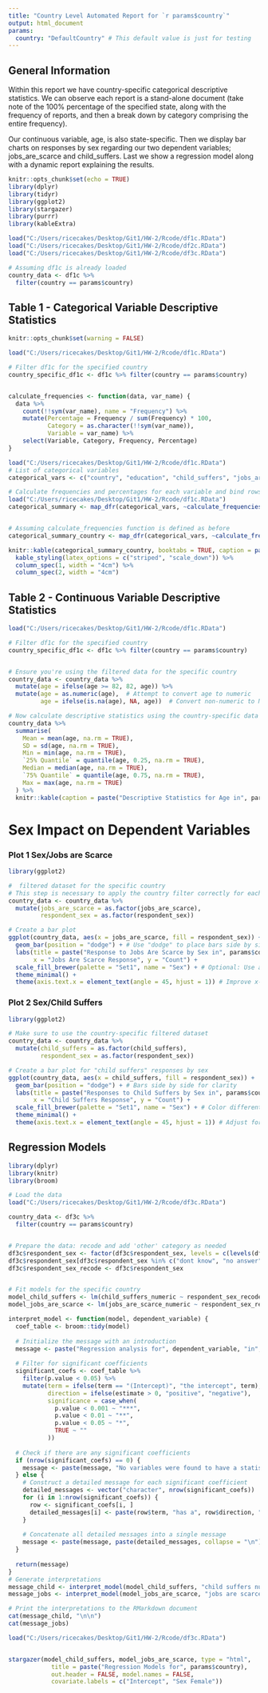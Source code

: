 ```yaml
---
title: "Country Level Automated Report for `r params$country`"
output: html_document
params:
  country: "DefaultCountry" # This default value is just for testing
---
```

## General Information ##

  Within this report we have country-specific categorical descriptive statistics. We can observe each report is a stand-alone document (take note of the 100% percentage of the specified state, along with the frequency of reports, and then a break down by category comprising the entire frequency). 
  
  Our continuous variable, age, is also state-specific. Then we display bar charts on responses by sex regarding our two dependent variables; jobs_are_scarce and child_suffers. Last we show a regression model along with a dynamic report explaining the results. 

```r
knitr::opts_chunk$set(echo = TRUE)
library(dplyr)
library(tidyr)
library(ggplot2)
library(stargazer)
library(purrr)
library(kableExtra)

load("C:/Users/ricecakes/Desktop/Git1/HW-2/Rcode/df1c.RData")
load("C:/Users/ricecakes/Desktop/Git1/HW-2/Rcode/df2c.RData")
load("C:/Users/ricecakes/Desktop/Git1/HW-2/Rcode/df3c.RData")
```

```r

# Assuming df1c is already loaded
country_data <- df1c %>%
  filter(country == params$country)

```


## Table 1 - Categorical Variable Descriptive Statistics ##
```r
knitr::opts_chunk$set(warning = FALSE)

load("C:/Users/ricecakes/Desktop/Git1/HW-2/Rcode/df1c.RData")

# Filter df1c for the specified country
country_specific_df1c <- df1c %>% filter(country == params$country)


calculate_frequencies <- function(data, var_name) {
  data %>%
    count(!!sym(var_name), name = "Frequency") %>%
    mutate(Percentage = Frequency / sum(Frequency) * 100,
           Category = as.character(!!sym(var_name)),
           Variable = var_name) %>%
    select(Variable, Category, Frequency, Percentage)
}

load("C:/Users/ricecakes/Desktop/Git1/HW-2/Rcode/df1c.RData")
# List of categorical variables
categorical_vars <- c("country", "education", "child_suffers", "jobs_are_scarce")

# Calculate frequencies and percentages for each variable and bind rows together
load("C:/Users/ricecakes/Desktop/Git1/HW-2/Rcode/df1c.RData")
categorical_summary <- map_dfr(categorical_vars, ~calculate_frequencies(df1c, .x))


# Assuming calculate_frequencies function is defined as before
categorical_summary_country <- map_dfr(categorical_vars, ~calculate_frequencies(country_data, .x))

knitr::kable(categorical_summary_country, booktabs = TRUE, caption = paste("Descriptive Summary of Categorical Variables for", params$country)) %>%
  kable_styling(latex_options = c("striped", "scale_down")) %>%
  column_spec(1, width = "4cm") %>%
  column_spec(2, width = "4cm")


``` 
## Table 2 - Continuous Variable Descriptive Statistics ##
```r
load("C:/Users/ricecakes/Desktop/Git1/HW-2/Rcode/df1c.RData")

# Filter df1c for the specified country
country_specific_df1c <- df1c %>% filter(country == params$country)


# Ensure you're using the filtered data for the specific country
country_data <- country_data %>%
  mutate(age = ifelse(age >= 82, 82, age)) %>%
  mutate(age = as.numeric(age),  # Attempt to convert age to numeric
         age = ifelse(is.na(age), NA, age))  # Convert non-numeric to NA

# Now calculate descriptive statistics using the country-specific data
country_data %>%
  summarise(
    Mean = mean(age, na.rm = TRUE),
    SD = sd(age, na.rm = TRUE),
    Min = min(age, na.rm = TRUE),
    `25% Quantile` = quantile(age, 0.25, na.rm = TRUE),
    Median = median(age, na.rm = TRUE),
    `75% Quantile` = quantile(age, 0.75, na.rm = TRUE),
    Max = max(age, na.rm = TRUE)
  ) %>%
  knitr::kable(caption = paste("Descriptive Statistics for Age in", params$country))
```
# Sex Impact on Dependent Variables #

### Plot 1 Sex/Jobs are Scarce ###
```r
library(ggplot2)

#  filtered dataset for the specific country
# This step is necessary to apply the country filter correctly for each report
country_data <- country_data %>%
  mutate(jobs_are_scarce = as.factor(jobs_are_scarce),
         respondent_sex = as.factor(respondent_sex))

# Create a bar plot
ggplot(country_data, aes(x = jobs_are_scarce, fill = respondent_sex)) +
  geom_bar(position = "dodge") + # Use "dodge" to place bars side by side
  labs(title = paste("Response to Jobs Are Scarce by Sex in", params$country),
       x = "Jobs Are Scarce Response", y = "Count") +
  scale_fill_brewer(palette = "Set1", name = "Sex") + # Optional: Use a color palette
  theme_minimal() +
  theme(axis.text.x = element_text(angle = 45, hjust = 1)) # Improve x-axis label readability
```

### Plot 2 Sex/Child Suffers ###

```r
library(ggplot2)

# Make sure to use the country-specific filtered dataset
country_data <- country_data %>%
  mutate(child_suffers = as.factor(child_suffers),
         respondent_sex = as.factor(respondent_sex))

# Create a bar plot for "child suffers" responses by sex
ggplot(country_data, aes(x = child_suffers, fill = respondent_sex)) +
  geom_bar(position = "dodge") + # Bars side by side for clarity
  labs(title = paste("Responses to Child Suffers by Sex in", params$country),
       x = "Child Suffers Response", y = "Count") +
  scale_fill_brewer(palette = "Set1", name = "Sex") + # Color differentiation
  theme_minimal() +
  theme(axis.text.x = element_text(angle = 45, hjust = 1)) # Adjust for readability
```

## Regression Models ##

```r

library(dplyr)
library(knitr)
library(broom)

# Load the data
load("C:/Users/ricecakes/Desktop/Git1/HW-2/Rcode/df3c.RData")

country_data <- df3c %>%
  filter(country == params$country)


# Prepare the data: recode and add 'other' category as needed
df3c$respondent_sex <- factor(df3c$respondent_sex, levels = c(levels(df3c$respondent_sex), "other"))
df3c$respondent_sex[df3c$respondent_sex %in% c("dont know", "no answer")] <- "other"
df3c$respondent_sex_recode <- df3c$respondent_sex


# Fit models for the specific country
model_child_suffers <- lm(child_suffers_numeric ~ respondent_sex_recode, data = df3c)
model_jobs_are_scarce <- lm(jobs_are_scarce_numeric ~ respondent_sex_recode, data = df3c)

interpret_model <- function(model, dependent_variable) {
  coef_table <- broom::tidy(model)
  
  # Initialize the message with an introduction
  message <- paste("Regression analysis for", dependent_variable, "in", params$country, "reveals the following significant relationships (p < 0.05):\n")
  
  # Filter for significant coefficients
  significant_coefs <- coef_table %>%
    filter(p.value < 0.05) %>%
    mutate(term = ifelse(term == "(Intercept)", "the intercept", term),
           direction = ifelse(estimate > 0, "positive", "negative"),
           significance = case_when(
             p.value < 0.001 ~ "***",
             p.value < 0.01 ~ "**",
             p.value < 0.05 ~ "*",
             TRUE ~ ""
           ))
  
  # Check if there are any significant coefficients
  if (nrow(significant_coefs) == 0) {
    message <- paste(message, "No variables were found to have a statistically significant effect.")
  } else {
    # Construct a detailed message for each significant coefficient
    detailed_messages <- vector("character", nrow(significant_coefs))
    for (i in 1:nrow(significant_coefs)) {
      row <- significant_coefs[i, ]
      detailed_messages[i] <- paste(row$term, "has a", row$direction, "effect (estimate:", round(row$estimate, 3), row$significance, ")")
    }
    
    # Concatenate all detailed messages into a single message
    message <- paste(message, paste(detailed_messages, collapse = "\n"), sep = "\n")
  }
  
  return(message)
}
# Generate interpretations
message_child <- interpret_model(model_child_suffers, "child suffers numeric")
message_jobs <- interpret_model(model_jobs_are_scarce, "jobs are scarce numeric")

# Print the interpretations to the RMarkdown document
cat(message_child, "\n\n")
cat(message_jobs)


```



```r
load("C:/Users/ricecakes/Desktop/Git1/HW-2/Rcode/df3c.RData")


stargazer(model_child_suffers, model_jobs_are_scarce, type = "html",
            title = paste("Regression Models for", params$country),
            out.header = FALSE, model.names = FALSE,
            covariate.labels = c("Intercept", "Sex Female"))

```

